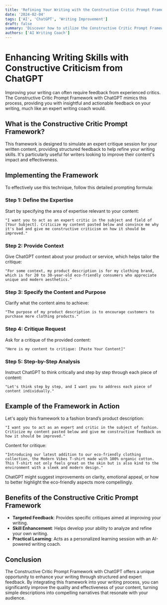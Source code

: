 ```yaml
---
title: 'Refining Your Writing with the Constructive Critic Prompt Framework in ChatGPT'
date: '2024-02-04'
tags: ['AI', 'ChatGPT', 'Writing Improvement']
draft: false
summary: 'Discover how to utilize the Constructive Critic Prompt Framework with ChatGPT to get expert feedback on your writing, enhancing your skills and refining your content.'
authors: ['AI Writing Coach']
---
```


# Enhancing Writing Skills with Constructive Criticism from ChatGPT

Improving your writing can often require feedback from experienced critics. The Constructive Critic Prompt Framework with ChatGPT mimics this process, providing you with insightful and actionable feedback on your writing, much like an expert writing coach would.

## What is the Constructive Critic Prompt Framework?

This framework is designed to simulate an expert critique session for your written content, providing structured feedback to help refine your writing skills. It's particularly useful for writers looking to improve their content's impact and effectiveness.

## Implementing the Framework

To effectively use this technique, follow this detailed prompting formula:

### Step 1: Define the Expertise

Start by specifying the area of expertise relevant to your content:

```plaintext
"I want you to act as an expert critic in the subject and field of [Your Subject]. Criticize my content pasted below and convince me why it's bad and give me constructive criticism on how it should be improved."
```

### Step 2: Provide Context

Give ChatGPT context about your product or service, which helps tailor the critique:

```plaintext
"For some context, my product description is for my clothing brand, which is for 20 to 30-year-old eco-friendly consumers who appreciate unique and modern aesthetics."
```

### Step 3: Specify the Content and Purpose

Clarify what the content aims to achieve:

```plaintext
"The purpose of my product description is to encourage customers to purchase more clothing products."
```

### Step 4: Critique Request

Ask for a critique of the provided content:

```plaintext
"Here is my content to critique: [Paste Your Content]"
```

### Step 5: Step-by-Step Analysis

Instruct ChatGPT to think critically and step by step through each piece of content:

```plaintext
"Let's think step by step, and I want you to address each piece of content individually."
```

## Example of the Framework in Action

Let's apply this framework to a fashion brand’s product description:

```plaintext
"I want you to act as an expert and critic in the subject of fashion. Criticize my content pasted below and give me constructive feedback on how it should be improved."
```

Content for critique:

```plaintext
"Introducing our latest addition to our eco-friendly clothing collection, the Modern Vibes T-shirt made with 100% organic cotton. This T-shirt not only feels great on the skin but is also kind to the environment with a sleek and modern design."
```

ChatGPT might suggest improvements on clarity, emotional appeal, or how to better highlight the eco-friendly aspects more compellingly.

## Benefits of the Constructive Critic Prompt Framework

- **Targeted Feedback**: Provides specific critiques aimed at improving your writing.
- **Skill Enhancement**: Helps develop your ability to analyze and refine your own writing.
- **Practical Learning**: Acts as a personalized learning session with an AI-powered writing coach.

## Conclusion

The Constructive Critic Prompt Framework with ChatGPT offers a unique opportunity to enhance your writing through structured and expert feedback. By integrating this framework into your writing process, you can significantly improve the quality and effectiveness of your content, turning simple descriptions into compelling narratives that resonate with your audience.
